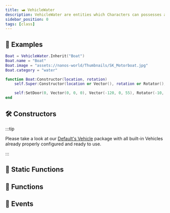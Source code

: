```yaml
---
title: 🛥️ VehicleWater
description: VehicleWater are entities which Characters can possesses and drive over the water with dynamic physics.
sidebar_position: 0
tags: [class]
---
```


<HeaderDeclaration type="Class" name="VehicleWater" image="/img/docs/vehicle-water.webp" />


## 🎒 Examples

```lua title="Server/Index.lua"
Boat = VehicleWater.Inherit("Boat")
Boat.name = "Boat"
Boat.image = "assets://nanos-world/Thumbnails/SK_Motorboat.jpg"
Boat.category = "water"

function Boat:Constructor(location, rotation)
	self.Super:Constructor(location or Vector(), rotation or Rotator(), "nanos-world::SK_Motorboat")

	self:SetDoor(0, Vector(0, 0, 0), Vector(-120, 0, 55), Rotator(-10, 0, 0), 200, -100)
end
```

<ExamplesDeclaration type="Class" name="VehicleWater" />


## 🛠 Constructors

<ConstructorDeclaration type="Class" name="VehicleWater" />

:::tip

Please take a look at our [Default's Vehicle](https://github.com/nanos-world/nanos-world-vehicles) package with all built-in Vehicles already properly configured and ready to use.

:::


## 🗿 Static Functions

<StaticFunctionsDeclaration type="Class" name="VehicleWater" />


## 🦠 Functions

<FunctionsDeclaration type="Class" name="VehicleWater" />


## 🚀 Events

<EventsDeclaration type="Class" name="VehicleWater" />
